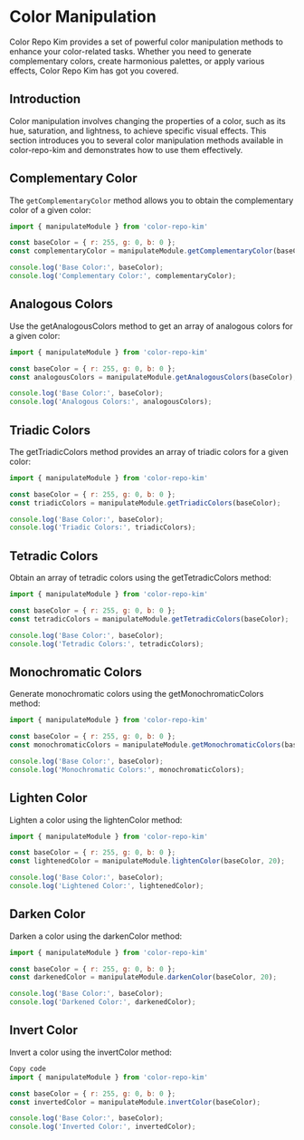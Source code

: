 # Color Manipulation

Color Repo Kim provides a set of powerful color manipulation methods to enhance your color-related tasks. Whether you need to generate complementary colors, create harmonious palettes, or apply various effects, Color Repo Kim has got you covered.

## Introduction

Color manipulation involves changing the properties of a color, such as its hue, saturation, and lightness, to achieve specific visual effects. This section introduces you to several color manipulation methods available in color-repo-kim and demonstrates how to use them effectively.

## Complementary Color

The `getComplementaryColor` method allows you to obtain the complementary color of a given color:

```javascript
import { manipulateModule } from 'color-repo-kim'

const baseColor = { r: 255, g: 0, b: 0 };
const complementaryColor = manipulateModule.getComplementaryColor(baseColor);

console.log('Base Color:', baseColor);
console.log('Complementary Color:', complementaryColor);
```


## Analogous Colors
Use the getAnalogousColors method to get an array of analogous colors for a given color:

```javascript
import { manipulateModule } from 'color-repo-kim'

const baseColor = { r: 255, g: 0, b: 0 };
const analogousColors = manipulateModule.getAnalogousColors(baseColor);

console.log('Base Color:', baseColor);
console.log('Analogous Colors:', analogousColors);
```

## Triadic Colors
The getTriadicColors method provides an array of triadic colors for a given color:

```javascript
import { manipulateModule } from 'color-repo-kim'

const baseColor = { r: 255, g: 0, b: 0 };
const triadicColors = manipulateModule.getTriadicColors(baseColor);

console.log('Base Color:', baseColor);
console.log('Triadic Colors:', triadicColors);
```


## Tetradic Colors
Obtain an array of tetradic colors using the getTetradicColors method:

```javascript
import { manipulateModule } from 'color-repo-kim'

const baseColor = { r: 255, g: 0, b: 0 };
const tetradicColors = manipulateModule.getTetradicColors(baseColor);

console.log('Base Color:', baseColor);
console.log('Tetradic Colors:', tetradicColors);
```

## Monochromatic Colors
Generate monochromatic colors using the getMonochromaticColors method:

```javascript
import { manipulateModule } from 'color-repo-kim'

const baseColor = { r: 255, g: 0, b: 0 };
const monochromaticColors = manipulateModule.getMonochromaticColors(baseColor, 5);

console.log('Base Color:', baseColor);
console.log('Monochromatic Colors:', monochromaticColors);

```

## Lighten Color
Lighten a color using the lightenColor method:

```javascript
import { manipulateModule } from 'color-repo-kim'

const baseColor = { r: 255, g: 0, b: 0 };
const lightenedColor = manipulateModule.lightenColor(baseColor, 20);

console.log('Base Color:', baseColor);
console.log('Lightened Color:', lightenedColor);
```

## Darken Color
Darken a color using the darkenColor method:

```javascript
import { manipulateModule } from 'color-repo-kim'

const baseColor = { r: 255, g: 0, b: 0 };
const darkenedColor = manipulateModule.darkenColor(baseColor, 20);

console.log('Base Color:', baseColor);
console.log('Darkened Color:', darkenedColor);
```

## Invert Color
Invert a color using the invertColor method:

```javascript
Copy code
import { manipulateModule } from 'color-repo-kim'

const baseColor = { r: 255, g: 0, b: 0 };
const invertedColor = manipulateModule.invertColor(baseColor);

console.log('Base Color:', baseColor);
console.log('Inverted Color:', invertedColor);
```